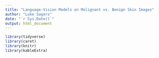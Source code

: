 ```yaml
---
title: "Language-Vision Models on Malignant vs. Benign Skin Images"
author: "Luke Sagers"
date: "`r Sys.Date()`"
output: html_document
---
```


```r
library(tidyverse)
library(caret)
library(knitr)
library(kableExtra)
```


